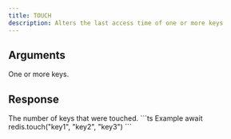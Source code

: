 ```yaml
---
title: TOUCH
description: Alters the last access time of one or more keys
---
```



## Arguments

<ParamField body="keys" type="...string[]" required>
  One or more keys.
</ParamField>

## Response

<ResponseField type="integer" required>
  The number of keys that were touched.
</ResponseField>

<RequestExample>
```ts Example
await redis.touch("key1", "key2", "key3")
```
</RequestExample>
